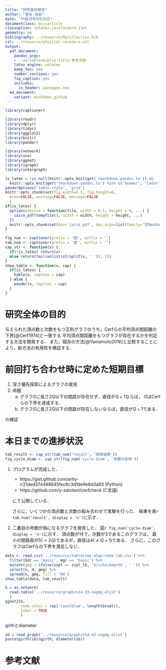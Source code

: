 ```yaml
---
title: "研究進捗報告"
author: "里谷 佳紀"
date: "平成29年9月25日"
documentclass: bxjsarticle
classoption: xelatex,ja=standard,11pt
geometry: no
bibliography: ../resource/MyCollection.bib
csl: ../resource/physical-review-e.csl
output:
  pdf_document:
    pandoc_args:
    - --variable=biblio-title:参考文献
    latex_engine: xelatex
    keep_tex: yes
    number_sections: yes
    fig_caption: yes
    includes:
      in_header: packages.tex
  md_document:
    variant: markdown_github
---
```


```r
library(captioner)

library(readr)
library(dplyr)
library(tidyr)
library(ggplot2)
library(knitr)
library(pander)

library(network)
library(sna)
library(ggnet)
library(igraph)
library(intergraph)

is_latex = !is.null(knitr::opts_knit$get('rmarkdown.pandoc.to')) &&
  knitr::opts_knit$get('rmarkdown.pandoc.to') %in% c('beamer', 'latex')
panderOptions('table.style', 'grid')
knitr::opts_chunk$set(fig.width=6.5, fig.height=6,
  echo=FALSE, warning=FALSE, message=FALSE
  )
if(is_latex) {
  options(device = function(file, width = 6.5, height = 6, ...) {
    cairo_pdf(tempfile(), width = width, height = height, ...)
  })
  knitr::opts_chunk$set(dev='cairo_pdf', dev.args=list(family='IPAexGothic'))
}

fig_num <- captioner(prefix = '図', suffix = '')
tab_num <- captioner(prefix = '表', suffix = '')
cap_str <- function(x) {
  if(!is_latex) return(x)
  else return(tail(unlist(strsplit(x, ' ')), 1))
}
show_table <- function(x, cap) {
  if(is_latex) {
    kable(x, caption = cap)
  } else {
    pander(x, caption = cap)
  }
}
```

# 研究全体の目的
与えられた頂点数と次数をもつ正則グラフのうち，Cerfらの平均頂点間距離の下界[@Cerf1974]と一致する
平均頂点間距離をもつグラフが存在するかを判定する方法を開発する．
また，既存の方法[@Yamamoto2016]と比較することにより，新方法の有用性を検証する．

# 前回打ち合わせ時に定めた短期目標
1. 深さ優先探索によるグラフの発見
2. 命題
    a. グラフ$G$に長さ$2Q$以下の閉路が存在せず，直径が$Q+1$ならば，
    $G$はCerfらの下界を達成する．
    b. グラフ$G$に長さ$2Q$以下の閉路が存在しないならば，直径が$Q+1$である．

の検証

# 本日までの進捗状況
```r
tab_result <- cap_str(tab_num('result', '探索結果'))
fig_cycle_diam <- cap_str(fig_num('cycle-diam', '命題の反例'))
```
1. プログラムが完成した．
    + https://gist.github.com/arity-r/21ded374488645fec6c3d1de9e6d3a83 (Python)
    + https://github.com/y-satotani/cerfcheck (C言語)

    にて公開している．

    さらに，いくつかの頂点数と次数の組み合わせで実験を行った．
    結果を表`r tab_num('result', display = 'n')`に示す．

2. 二番目の命題が偽になるグラフを発見した．
  図`r fig_num('cycle-diam', display = 'n')`に示す．
  頂点数が14で，次数が3であるこのグラフは，
  最小の閉路長が5($>2Q$)であるが，直径は4($\neq Q+1$)である．
  さらに，このグラフはCerfらの下界を満足しない．

```r
data <- read_csv('../resource/table/cmp-algo-node-lab.csv') %>%
  filter(bdr == 'basic', mgr == 'basic') %>%
  mutate(gmg = ifelse(sspl == sspl_lb, '$\\checkmark$', ' ')) %>%
  select(n, d, gmg) %>%
  spread(n, gmg, fill = 'NA')
show_table(data, tab_result)
```

```r
G = as.network(
  read.table('../resource/graph/n14-d3-nogmg.elist')
  )
ggnet2(G,
       node.color = rep('royalblue', length(G$val)),
       label = TRUE
       )
```

girthとdiameter
```r
iG = read_graph('../resource/graph/n14-d3-nogmg.elist')
paste(girth(iG)$girth, diameter(iG))
```

# 参考文献
